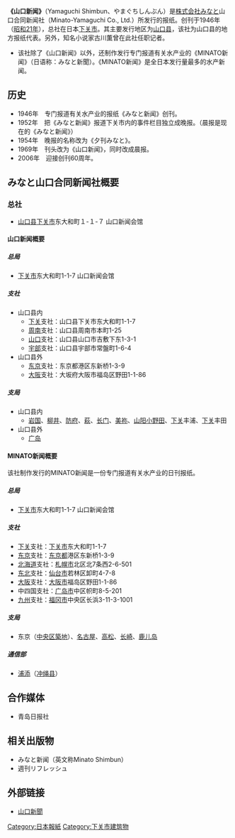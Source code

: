 {{Infobox Newspaper
| name = 山口新聞<br /><small>Yamaguchi Shimbun</small>
| type = [[日報|日報]]
| format = 
| owners = 株式会社みなと山口合同新闻社(Minato-Yamaguchi Co., Ltd.)
| foundation = 1946年
| language = [[日文|日文]]
| headquarters = {{JAP}}[[下关市|下关市]]
| circulation = 
| website = [http://www.minato-yamaguchi.co.jp/ www.minato-yamaguchi.co.jp]
}}

'''《山口新闻》'''（Yamaguchi Shimbun、やまぐちしんぶん）是[[株式会社|株式会社]]みなと山口合同新闻社（Minato-Yamaguchi Co., Ltd.）所发行的报纸。创刊于1946年（[[昭和|昭和21年]]），总社在日本[[下关市|下关市]]。其主要发行地区为[[山口县|山口县]]，该社为山口县的地方报纸代表。另外，知名小说家古川薫曾在此社任职记者。

*该社除了《山口新闻》以外，还制作发行专门报道有关水产业的《MINATO新闻》（日语称：みなと新聞）。《MINATO新闻》是全日本发行量最多的水产新闻。

==历史==
*1946年　专门报道有关水产业的报纸《みなと新闻》创刊。
*1952年　把《みなと新闻》报道下关市内的事件栏目独立成晚报。（晨报是现在的《みなと新闻》）
*1954年　晚报的名称改为《夕刊みなと》。
*1969年　刊头改为《山口新闻》，同时改成晨报。
*2006年　迎接创刊60周年。

==みなと山口合同新闻社概要==
===总社===
*[[山口县|山口县]][[下关市|下关市]]东大和町１-１-７ 山口新闻会馆
====山口新闻概要====
=====总局=====
*[[下关市|下关市]]东大和町1-1-7 山口新闻会馆

=====支社=====
*山口县内
**[[下关市|下关]]支社：山口县下关市东大和町1-1-7
**[[周南市|周南]]支社：山口县周南市本町1-25
**[[山口市|山口]]支社：山口县山口市吉敷下东1-3-1
**[[宇部市|宇部]]支社：山口县宇部市常盤町1-6-4
*山口县外
**[[东京都|东京]]支社：东京都港区东新桥1-3-9
**[[大阪市|大阪]]支社：大坂府大阪市福岛区野田1-1-86
=====支局=====
*山口县内
**[[岩国市|岩国]]、[[柳井市|柳井]]、[[防府市|防府]]、[[萩市|萩]]、[[长门市|长门]]、[[美祢市|美祢]]、[[山阳小野田市|山阳小野田]]、[[下关|下关]]丰浦、[[下关|下关]]丰田
*山口县外
**[[广岛市|广岛]]

====MINATO新闻概要====
该社制作发行的MINATO新闻是一份专门报道有关水产业的日刊报纸。
=====总局=====
*[[下关市|下关市]]东大和町1-1-7 山口新闻会馆
=====支社=====
*[[下关市|下关]]支社：[[下关市|下关市]]东大和町1-1-7
*[[东京|东京]]支社：[[东京都|东京都]]港区东新桥1-3-9
*[[北海道|北海道]]支社：[[札幌市|札幌市]]北区北7条西2-6-501
*[[东北地方|东北]]支社：[[仙台市|仙台市]]若林区卸町4-7-8
*[[大阪市|大阪]]支社：[[大阪市|大阪市]]福岛区野田1-1-86
*中四国支社：[[广岛市|广岛市]]中区帜町8-5-201
*[[九州_(日本)|九州]]支社：[[福冈市|福冈市]]中央区长浜3-11-3-1001

=====支局=====
*东京（[[中央区_(東京都)|中央区]][[築地|築地]]）、[[名古屋市|名古屋]]、[[高松市|高松]]、[[长崎市|长崎]]、[[鹿儿岛市|鹿儿岛]]
=====通信部=====
*[[浦添市|浦添]]（[[冲绳县|冲绳县]]）


==合作媒体==
*青岛日报社

==相关出版物==
*みなと新闻（英文称Minato Shimbun）
*週刊リフレッシュ

==外部链接 ==
* [http://www.minato-yamaguchi.co.jp/yama/ 山口新聞] {{Wayback|url=http://www.minato-yamaguchi.co.jp/yama/ |date=20090221130106 }}
{{日本各大報紙}}

[[Category:日本報紙|Category:日本報紙]]
[[Category:下关市建筑物|Category:下关市建筑物]]